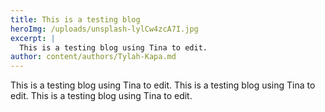 ```yaml
---
title: This is a testing blog
heroImg: /uploads/unsplash-lylCw4zcA7I.jpg
excerpt: |
  This is a testing blog using Tina to edit.
author: content/authors/Tylah-Kapa.md
---
```


This is a testing blog using Tina to edit. This is a testing blog using Tina to edit. This is a testing blog using Tina to edit.
